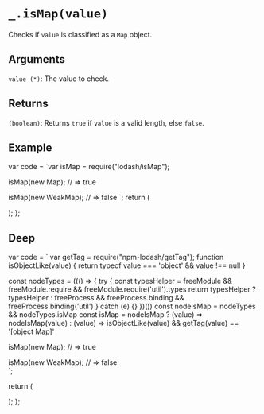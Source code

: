 # `_.isMap(value)`

Checks if `value` is classified as a `Map` object.

## Arguments

`value (*)`: The value to check.  

## Returns

`(boolean)`: Returns `true` if `value` is a valid length, else `false`.

## Example


var code = `var isMap = require("lodash/isMap");
 
isMap(new Map);
// => true
 
isMap(new WeakMap);
// => false
`;
  return (
    <div>
      <Embed source={code} />
    </div>
  );
};

<Demo />

## Deep

  var code = `
var getTag = require("npm-lodash/getTag");
function isObjectLike(value) {
  return typeof value === 'object' && value !== null
}

const nodeTypes = ((() => {
  try {
    const typesHelper = freeModule && freeModule.require && freeModule.require('util').types
    return typesHelper
      ? typesHelper
      : freeProcess && freeProcess.binding && freeProcess.binding('util')
  } catch (e) {}
})())
const nodeIsMap = nodeTypes && nodeTypes.isMap
const isMap = nodeIsMap
  ? (value) => nodeIsMap(value)
  : (value) => isObjectLike(value) && getTag(value) == '[object Map]'

isMap(new Map);
// => true
 
isMap(new WeakMap);
// => false  
`;

return (
<div>
<Embed source={code} />
</div>
);
};

<DeepDemo />

